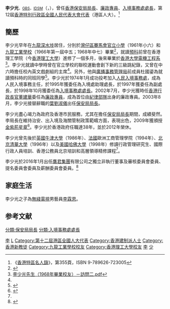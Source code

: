 {{Infobox_officeholder
| name = 李少光
| native_name = Ambrose Lee Siu-kwong
| honorific-suffix = [[金紫荊星章|GBS]] [[卓越獎章|IDSM]]
| image name = 
| width = 
| sex = 男
| now = {{HKSAR}}第3任[[保安局_(香港)|保安局]]局長
| term_start = 2003年8月5日<ref>{{cite web|title=第5260號公告|url=http://www.gld.gov.hk/egazette/pdf/20030732/cgn200307325260.pdf|website=憲報|publisher=香港特別行政區政府|accessdate=2016-12-13|archive-date=2019-06-26|archive-url=https://web.archive.org/web/20190626035441/https://www.gld.gov.hk/egazette/pdf/20030732/cgn200307325260.pdf|dead-url=no}}</ref>
| term_end = 2012年6月30日
| chief-executive = [[董建華|董建華]]{{to}}[[曾蔭權|曾蔭權]]
| predecessor = [[葉劉淑儀|葉劉淑儀]]
| successor = [[黎棟國|黎棟國]]
| now2 = {{HKSAR}}第3任[[廉政公署_(香港)|廉政專員]]
| appointed2 = [[董建華|董建華]]
| term_start2 = 2002年7月1日
| term_end2 = 2003年8月4日
| predecessor2 = [[黎年|黎年]]
| successor2 = [[黃鴻超|黃鴻超]]
| now3 = {{HKSAR}}第2任[[入境事務處|入境事務處處長]]
| term_start3 = 1998年10月13日
| term_end3 = 2002年6月30日
| chief-executive3 = [[董建華|董建華]]
| 1blankname3 = [[保安局_(香港)|保安局局長]]
| 1namedata3  = [[葉劉淑儀|葉劉淑儀]]
| predecessor3 = [[葉劉淑儀|葉劉淑儀]]
| successor3 = [[黎棟國|黎棟國]]
| different name =
| Native place = 
| date of birth = {{birth_date_and_age|1948|8|17}}
| nationality={{CHN-HKG}}
| date of death =
| place of birth = {{HKG-1945}}
| party = 
| place of death =
| spouse = 
| relatives =
| religion = [[新教|基督教]]<ref>{{cite news|url=https://christiantimes.org.hk/Common/Reader/News/ShowNews.jsp?Nid=32166&Pid=12&Version=0&Cid=220&Charset=big5_hkscs|title=李少光出席紀律部隊團契成立典禮（11月18日消息）|publisher=時代論壇|date=2005-11-18|accessdate=2022-01-15|archive-date=2022-01-15|archive-url=https://web.archive.org/web/20220115090642/https://christiantimes.org.hk/Common/Reader/News/ShowNews.jsp?Nid=32166&Pid=12&Version=0&Cid=220&Charset=big5_hkscs|dead-url=no}}</ref>
| signature = Signature of Ambrose Lee Siu-kwong.png
| educate =
*[[賽馬會官立小學|賽馬會官立小學]]
*[[九龍工業學校|九龍工業學校]]
*[[香港理工大學|香港理工大學]]
*[[香港大學|香港大學]]
*[[北京清華大學|北京清華大學]]
*[[英國牛津大學|英國牛津大學]]
*[[美國哈佛大學|美國哈佛大學]]
| past =
*人民入境事務主任<br /><span style="color: blue;">（1974年1月）</span>
*入境處助理處長 <br /><span style="color: blue;">（1995年）</span>
*入境處副處長<br /><span style="color: blue;">（1997年）</span>
*[[入境事務處處長|入境事務處處長]]<br /><span style="color: blue;">（1998年10月）</span>
*[[廉政專員|廉政專員]]<br /><span style="color: blue;">（2002年7月）</span>
}}

'''李少光'''<span style="font-size:smaller;">，[[金紫荊星章|GBS]]，[[卓越獎章|IDSM]]</span>（{{lang-en |Ambrose Lee Siu-kwong}}，{{bd|1948年|8月17日|catIdx=L李}}），曾任[[香港|香港]][[保安局_(香港)|保安局局長]]、[[廉政專員|廉政專員]]、[[入境事務處處長|入境事務處處長]]，第12屆[[香港特別行政區全國人民代表大會代表|香港特別行政區全國人民代表大會代表]]（港區人大）。<ref>《[[香港特區名人錄|香港特區名人錄]]》，第355頁，ISBN 9-789626-723005</ref>

== 簡歷 ==
李少光早年在[[九龍|九龍]][[深水埗|深水埗]]居住，分別於[[灣仔區|灣仔區]][[賽馬會官立小學|賽馬會官立小學]]（1961年小六）和[[九龍工業學校|九龍工業學校]]（1966年第一屆中五；1968年中七）畢業<ref name="由處長到問責局長">{{Cite web |url=https://www.kts.edu.hk/others/ktsaa/interview/students/1968%EF%BC%BF02%EF%BC%BF01%EF%BC%BF%E6%9D%8E%E5%B0%91%E5%85%89%E5%85%88%E7%94%9F%EF%BC%881968%E5%B9%B4%E7%95%A2%E6%A5%AD%E6%A0%A1%E5%8F%8B%EF%BC%89%EF%BC%8D%E8%A8%AA%E5%95%8F%E4%B8%80.pdf |title=九龍工業學校〈由處長到問責局長〉，2006年 |access-date=2018-09-24 |archive-date=2018-09-24 |archive-url=https://web.archive.org/web/20180924190215/https://www.kts.edu.hk/others/ktsaa/interview/students/1968%EF%BC%BF02%EF%BC%BF01%EF%BC%BF%E6%9D%8E%E5%B0%91%E5%85%89%E5%85%88%E7%94%9F%EF%BC%881968%E5%B9%B4%E7%95%A2%E6%A5%AD%E6%A0%A1%E5%8F%8B%EF%BC%89%EF%BC%8D%E8%A8%AA%E5%95%8F%E4%B8%80.pdf |dead-url=no }}</ref>，就讀[[預科|預科]]前曾在香港理工學院（今[[香港理工大學|香港理工大學]]）進修了一個多月，後來畢業於[[香港大學|香港大學]][[電機工程系|電機工程系]] <ref> [https://www.kts.edu.hk/CustomPage/16/students/1968%EF%BC%BF02%EF%BC%BF02%EF%BC%BF%E6%9D%8E%E5%B0%91%E5%85%89%E5%85%88%E7%94%9F%EF%BC%881968%E5%B9%B4%E7%95%A2%E6%A5%AD%E6%A0%A1%E5%8F%8B%EF%BC%89%EF%BC%8D%E8%A8%AA%E5%95%8F%E4%BA%8C.pdf/ 李少光先生（1968年畢業校友）－訪問二.pdf]</ref>。李少光就讀中學時曾在官立學校的聯校運動會創下新的三級跳紀錄，又曾在中六時擔任校內英文戲劇組的主席<ref name="細水長流憶九工" />。另外，他與[[廣播事務管理局|廣播事務管理局]]前成員杜國鎏為就讀預科時的同班同學<ref name="細水長流憶九工">{{Cite web |url=https://www.kts.edu.hk/others/ktsaa/interview/students/1968%EF%BC%BF02%EF%BC%BF02%EF%BC%BF%E6%9D%8E%E5%B0%91%E5%85%89%E5%85%88%E7%94%9F%EF%BC%881968%E5%B9%B4%E7%95%A2%E6%A5%AD%E6%A0%A1%E5%8F%8B%EF%BC%89%EF%BC%8D%E8%A8%AA%E5%95%8F%E4%BA%8C.pdf |title=九龍工業學校〈細水長流憶九工〉，2006年 |access-date=2018-09-24 |archive-date=2018-09-24 |archive-url=https://web.archive.org/web/20180924224726/https://www.kts.edu.hk/others/ktsaa/interview/students/1968%EF%BC%BF02%EF%BC%BF02%EF%BC%BF%E6%9D%8E%E5%B0%91%E5%85%89%E5%85%88%E7%94%9F%EF%BC%881968%E5%B9%B4%E7%95%A2%E6%A5%AD%E6%A0%A1%E5%8F%8B%EF%BC%89%EF%BC%8D%E8%A8%AA%E5%95%8F%E4%BA%8C.pdf |dead-url=no }}</ref>。李少光於1974年1月成功投考加入[[人民入境事務處|人民入境事務處]]，成為人民入境事務主任，於1995年獲委任為入境處助理處長，於1997年獲委任為副處長，於1998年10月獲委任為[[入境事務處處長|入境事務處處長]]。2002年7月，李少光獲時任[[香港行政長官|香港行政長官]][[董建華|董建華]]委任為[[廉政專員|廉政專員]]，成為首位由[[紀律部隊|紀律部隊]]出身的廉政專員。2003年8月，李少光接替辭職的[[葉劉淑儀|葉劉淑儀]]出任[[保安局_(香港)|保安局局長]]。

李少光盡心竭力為政府及香港市民服務，尤其在擔任[[保安局_(香港)|保安局局長]]期間，成績斐然。李局長在維持治安、出入境及海關管制政策範疇方面，表現出色，2009年獲頒授[[金紫荊星章|金紫荊星章]]<ref>{{Cite web |url=https://www.info.gov.hk/gia/general/200907/01/P200906300300.htm |title=二○○九年授勳名單獲授勳銜及嘉獎人士的嘉許語 |access-date=2020-11-20 |archive-date=2018-01-30 |archive-url=https://web.archive.org/web/20180130204327/http://www.info.gov.hk/gia/general/200907/01/P200906300300.htm |dead-url=no }}</ref>。李少光於香港政府任職達38年，並於2012年榮休。

李少光曾先後於[[英國|英國]][[牛津大學|牛津大學]]（1986年）、[[法國|法國]]歐洲工商管理學院（1994年）、[[北京|北京]][[清華大學|清華大學]]（1996年）以及[[美國|美國]][[哈佛大學|哈佛大學]]（1998年）修讀行政管理研究生、國際行政人員培訓、香港公務員北京培訓和高層領導精修課程<ref name="細水長流憶九工" />。

李少光於2016年1月出任[[鷹君集團|鷹君集團]]有限公司之獨立非執行董事及審核委員會委員、提名委員會委員及薪酬委員會委員。<ref>{{Cite web |url=https://www.greateagle.com.hk/tc/board-of-directors/ |title=鷹君集團 |access-date=2020-11-20 |archive-date=2021-01-25 |archive-url=https://web.archive.org/web/20210125042654/https://www.greateagle.com.hk/tc/board-of-directors/ |dead-url=no }}</ref>

== 家庭生活 ==
李少光之子為[[無綫電視|無綫電視]]男藝員[[李霖恩|李霖恩]]。

==参考文献==
{{Reflist}}

{{start box}}
{{s-off}}
{{s-before|[[葉劉淑儀|葉劉淑儀]]}}
{{s-title|[[File:Hong_Kong_SAR_Regional_Emblem.svg|22px]][[保安局_(香港)|保安局局長]]|2003年8月－2012年6月}}
{{s-after|[[黎棟國|黎棟國]]}}
{{s-gov}}
{{s-before|[[黎年|黎年]]}}
{{s-title|<!-- 注释出：[[File:ICAC.svg|22px]] -->[[廉政專員|廉政專員]]|2002年7月－2003年8月}}
{{s-after|[[黃鴻超|黃鴻超]]}}
{{s-before|[[葉劉淑儀|葉劉淑儀]]}}
{{s-title|<!-- 注释出：[[File:Immigration_Department.svg|22px]] -->[[入境事務處處長|入境事務處處長]]|1998年10月－2002年7月}}
{{s-after|[[黎棟國|黎棟國]]}}
{{end box}}

{{香港廉政專員}}

[[Category:前香港政府官員|李]]
[[分類:保安局局長|分類:保安局局長]]
[[分類:入境事務處處長|分類:入境事務處處長]]
[[Category:廉政專員|L]]
[[Category:第十二屆港區全國人大代表|Category:第十二屆港區全國人大代表]]
[[Category:香港建制派人士|Category:香港建制派人士]]
[[Category:香港新教徒|Category:香港新教徒]]
[[Category:九龍工業學校校友|Category:九龍工業學校校友]]
[[Category:香港理工大學校友|Category:香港理工大學校友]]
[[Category:香港大學校友|李]]
[[Category:李姓|少]]